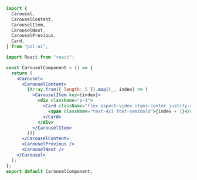 ```jsx
import {
  Carousel,
  CarouselContent,
  CarouselItem,
  CarouselNext,
  CarouselPrevious,
  Card,
} from "pol-ui";

import React from "react";

const CarouselComponent = () => {
  return (
    <Carousel>
      <CarouselContent>
        {Array.from({ length: 5 }).map((_, index) => (
          <CarouselItem key={index}>
            <div className="p-1">
              <Card className="flex aspect-video items-center justify-center p-6">
                <span className="text-4xl font-semibold">{index + 1}</span>
              </Card>
            </div>
          </CarouselItem>
        ))}
      </CarouselContent>
      <CarouselPrevious />
      <CarouselNext />
    </Carousel>
  );
};
export default CarouselComponent;
```
